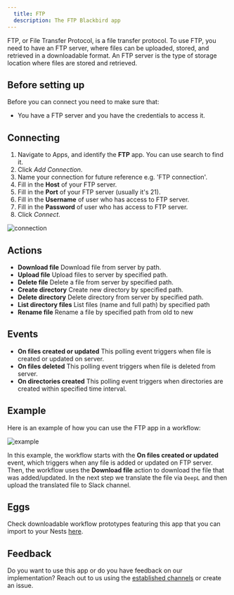 ```yaml
---
  title: FTP
  description: The FTP Blackbird app
---
```


<LinkCard title="View on Github" target="_blank" href="https://github.com/bb-io/FTP" icon="github" />

FTP, or File Transfer Protocol, is a  file transfer protocol.
To use FTP, you need to have an FTP server, where files can be uploaded, stored, and retrieved in a downloadable format. An FTP server is the type of storage location where files are stored and retrieved.

## Before setting up

Before you can connect you need to make sure that:

- You have a FTP server and you have the credentials to access it.

## Connecting

1. Navigate to Apps, and identify the **FTP** app. You can use search to find it.
2. Click _Add Connection_.
3. Name your connection for future reference e.g. 'FTP connection'.
4. Fill in the **Host** of your FTP server.
5. Fill in the **Port** of your FTP server (usually it's 21).
6. Fill in the **Username** of user who has access to FTP server.
7. Fill in the **Password** of user who has access to FTP server.
8. Click _Connect_.

![connection](https://raw.githubusercontent.com/bb-io/FTP/main/images/README/connection.png)

## Actions

- **Download file** Download file from server by path.
- **Upload file** Upload files to server by specified path.
- **Delete file** Delete a file from server by specified path.
- **Create directory** Create new directory by specified path.
- **Delete directory** Delete directory from server by specified path.
- **List directory files** List files (name and full path) by specified path
- **Rename file** Rename a file by specified path from old to new

## Events

- **On files created or updated** This polling event triggers when file is created or updated on server.
- **On files deleted** This polling event triggers when file is deleted from server.
- **On directories created** This polling event triggers when directories are created within specified time interval.

## Example 

Here is an example of how you can use the FTP app in a workflow:

![example](https://raw.githubusercontent.com/bb-io/FTP/main/images/README/example.png)

In this example, the workflow starts with the **On files created or updated** event, which triggers when any file is added or updated on FTP server. Then, the workflow uses the **Download file** action to download the file that was added/updated. In the next step we translate the file via `DeepL` and then upload the translated file to Slack channel.

## Eggs

Check downloadable workflow prototypes featuring this app that you can import to your Nests [here](https://docs.blackbird.io/eggs/storage-to-mt/). 

## Feedback

Do you want to use this app or do you have feedback on our implementation? Reach out to us using the [established channels](https://www.blackbird.io/) or create an issue.

